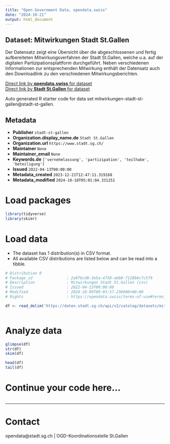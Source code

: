 ```yaml
---
title: "Open Government Data, opendata.swiss"
date: "2024-10-21"
output: html_document
---
```


## Dataset: Mitwirkungen Stadt St.Gallen

Der Datensatz zeigt eine Übersicht über die abgeschlossenen und fertig aufbereiteten Mitwirkungsverfahren der Stadt St.Gallen, welche u.a. auf der digitalen Partizipationsplattform durchgeführt. Neben verschiedenen Informationen zur entsprechenden Mitwirkung enthält der Datensatz auch den Downloadlink zu den verschiedenen Mitwirkungsberichten. 

[Direct link by **opendata.swiss** for dataset](https://opendata.swiss/de/dataset/mitwirkungen-stadt-st-gallen)<br>
[Direct link by **Stadt St.Gallen** for dataset](https://daten.stadt.sg.ch/explore/dataset/mitwirkungen-stadt-st-gallen/)

Auto generated R starter code for data set mitwirkungen-stadt-st-gallen@stadt-st-gallen.

## Metadata

- **Publisher** `stadt-st-gallen`
- **Organization.display_name.de** `Stadt St.Gallen`
- **Organization.url** `https://www.stadt.sg.ch/`
- **Maintainer** `None`
- **Maintainer_email** `None`
- **Keywords.de** `['vernehmlassung', 'partizipation', 'teilhabe', 'beteiligung']`
- **Issued** `2022-04-13T00:00:00`
- **Metadata_created** `2023-12-21T12:47:11.319168`
- **Metadata_modified** `2024-10-18T05:01:04.331251`


# Load packages

```r

library(tidyverse)
library(skimr)

```

# Load data

-   The dataset has 1 distribution(s) in CSV format.
-   All available CSV distributions are listed below and can be read into a tibble.

```r

# Distribution 0
# Package_id               : 2a97bcd8-3e5a-4750-abb0-7128b6c7c579
# Description              : Mitwirkungen Stadt St.Gallen (csv)
# Issued                   : 2022-04-13T00:00:00
# Modified                 : 2024-10-09T09:03:57.236000+00:00
# Rights                   : https://opendata.swiss/terms-of-use#terms_by

df <- read_delim('https://daten.stadt.sg.ch/api/v2/catalog/datasets/mitwirkungen-stadt-st-gallen/exports/csv?use_labels=true')



```

# Analyze data

```r

glimpse(df)
str(df)
skim(df)

head(df)
tail(df)

```

# Continue your code here...

```r

```

------------------------------------------------------------------------

# Contact

opendata@stadt.sg.ch | OGD-Koordinationsstelle St.Gallen
